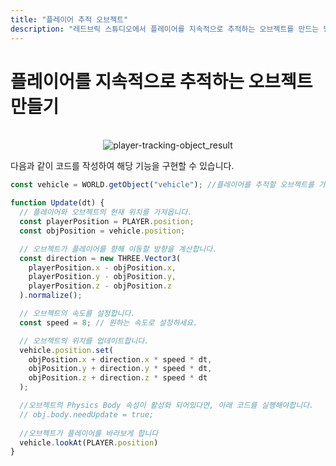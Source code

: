 ```yaml
---
title: "플레이어 추적 오브젝트"
description: "레드브릭 스튜디오에서 플레이어를 지속적으로 추적하는 오브젝트를 만드는 방법을 알아봅니다."
---
```

# 플레이어를 지속적으로 추적하는 오브젝트 만들기

<br/>
<center>
  <img src='/images/snippet/3d-object/player-tracking-object_result.gif' alt='player-tracking-object_result' loading="lazy" decoding="async" style={{width: '75%'}}/>
</center>

다음과 같이 코드를 작성하여 해당 기능을 구현할 수 있습니다.  

```js showLineNumbers copy
const vehicle = WORLD.getObject("vehicle"); //플레이어를 추적할 오브젝트를 가져옵니다.

function Update(dt) {
  // 플레이어와 오브젝트의 현재 위치를 가져옵니다.
  const playerPosition = PLAYER.position;
  const objPosition = vehicle.position;

  // 오브젝트가 플레이어를 향해 이동할 방향을 계산합니다.
  const direction = new THREE.Vector3(
    playerPosition.x - objPosition.x,
    playerPosition.y - objPosition.y,
    playerPosition.z - objPosition.z
  ).normalize();

  // 오브젝트의 속도를 설정합니다.
  const speed = 8; // 원하는 속도로 설정하세요.

  // 오브젝트의 위치를 업데이트합니다.
  vehicle.position.set(
    objPosition.x + direction.x * speed * dt,
    objPosition.y + direction.y * speed * dt,
    objPosition.z + direction.z * speed * dt
  );

  //오브젝트의 Physics Body 속성이 활성화 되어있다면, 아래 코드를 실행해야합니다.
  // obj.body.needUpdate = true;
  
  //오브젝트가 플레이어를 바라보게 합니다
  vehicle.lookAt(PLAYER.position)
}
```